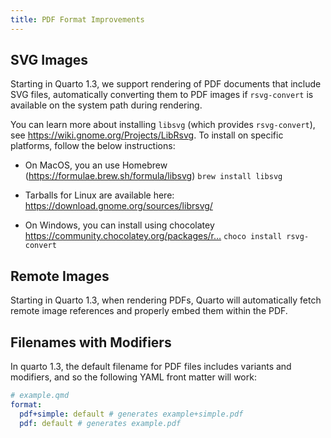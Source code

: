 ```yaml
---
title: PDF Format Improvements
---
```


## SVG Images

Starting in Quarto 1.3, we support rendering of PDF documents that include SVG files, automatically converting them to PDF images if `rsvg-convert` is available on the system path during rendering.

You can learn more about installing `libsvg`{spellcheck="false"} (which provides `rsvg-convert`{spellcheck="false"}), see <https://wiki.gnome.org/Projects/LibRsvg>. To install on specific platforms, follow the below instructions:

-   On MacOS, you an use Homebrew (<https://formulae.brew.sh/formula/libsvg>) `brew install libsvg`{spellcheck="false"}

-   Tarballs for Linux are available here: <https://download.gnome.org/sources/librsvg/>

-   On Windows, you can install using chocolatey [https://community.chocolatey.org/packages/r...](https://community.chocolatey.org/packages/r…){.uri} `choco install rsvg-convert`{spellcheck="false"}

## Remote Images

Starting in Quarto 1.3, when rendering PDFs, Quarto will automatically fetch remote image references and properly embed them within the PDF.

## Filenames with Modifiers

In quarto 1.3, the default filename for PDF files includes variants and modifiers, and so the following YAML front matter will work:

```yml
# example.qmd
format:
  pdf+simple: default # generates example+simple.pdf
  pdf: default # generates example.pdf
```
